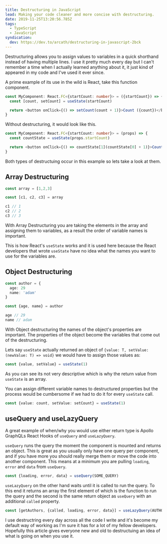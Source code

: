 ```yaml
---
title: Destructuring in JavaScript
lead: Making your code cleaner and more concise with destructuring.
date: 2019-11-25T13:20:56.785Z
tags:
  - TypeScript
  - JavaScript
syndication:
  dev: https://dev.to/arcath/destructuring-in-javascript-2bck
---
```

Destructuring allows you to assign values to variables in a quick shorthand instead of having multiple lines. I use it pretty much every day but I can't remember a time when I actually learned anything about it, it just kind of appeared in my code and I've used it ever since.

A prime example of its use in the wild is React, take this function component.

```ts
const MyComponent: React.FC<{startCount: number}> = ({startCount}) => {
  const [count, setCount] = useState(startCount)

  return <button onClick={() => setCount(count + 1)}>Count ({count})</button>
}
```

Without destructuring, it would look like this.

```ts
const MyComponent: React.FC<{startCount: number}> = (props) => {
  const countState = useState(props.startCount)

  return <button onClick={() => countState[1](countState[0] + 1)}>Count ({countState[0]})</button>
}
```

Both types of destructuing occur in this example so lets take a look at them.

## Array Destructuring

```ts
const array = [1,2,3]

const [c1, c2, c3] = array

c1 // 1
c2 // 2
c3 // 3
```

With Array Destructuring you are taking the elements in the array and assigning them to variables, as a result the order of variable names is important.

This is how React's `useState` works and it is used here because the React developers that wrote `useState` have no idea what the names you want to use for the variables are.

## Object Destructuring

```ts
const author = {
  age: 29
  name: 'adam'
}

const {age, name} = author

age // 29
name // adam
```

With Object destructuring the names of the object's properties are important. The properties of the object become the variables that come out of the destructuring.

Lets say `useState` actually returned an object of `{value: T, setValue: (newValue: T) => void}` we would have to assign those values as:

```ts
const {value, setValue} = useState(1)
```

As you can see its not very descriptive which is why the return value from `useState` is an array.

You can assign different variable names to destructured properties but the process would be cumbersome if we had to do it for every `useState` call.

```ts
const {value: count, setValue: setCount} = useState(1)
```

## useQuery and useLazyQuery

A great example of when/why you would use either return type is Apollo GraphQLs React Hooks of `useQuery` and `useLazyQuery`.

`useQuery` runs the query the moment the component is mounted and returns an object. This is great as you usually only have one query per component, and if you have more you should really merge them or move the code into another component. This means at a minimum you are pulling `loading`, `error` and `data` from `useQuery`.

```ts
const {loading, error, data} = useQuery(SOME_QUERY)
```

`useLazyQuery` on the other hand waits until it is called to run the query. To this end it returns an array the first element of which is the function to run the query and the second is the same return object as `useQuery` with an additional `called` property.

```ts
const [getAuthors, {called, loading, error, data}] = useLazyQuery(AUTHOR_QUERY)
```

I use destructring every day across all the code I write and it's become my default way of working as I'm sure it has for a lot of my fellow developers. Hopefully this article gives everyone new and old to destructuing an idea of what is going on when you use it.
